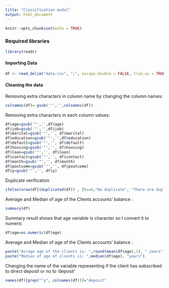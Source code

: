 ```yaml
---
title: "Classification model"
output: html_document
---
```


```r
knitr::opts_chunk$set(echo = TRUE)
```

### Required libraries

```r
library(readr)
```

#### Importing Data

```r
df <- read_delim("data.csv", ";", escape_double = FALSE, trim_ws = TRUE)
```

#### Cleaning the data

Removing extra characters in column name by changing the column names:

```r
colnames(df)= gsub('"','',colnames(df))
```

Removing extra characters in each column values:

```r
df$age=gsub('"','',df$age)
df$job=gsub('"','',df$job)
df$marital=gsub('"','', df$marital)
df$education=gsub('"','',df$education)
df$default=gsub('"','', df$default)
df$housing=gsub('"','', df$housing)
df$loan=gsub('"','', df$loan)
df$contact=gsub('"','', df$contact)
df$month=gsub('"','', df$month)
df$poutcome=gsub('"','', df$poutcome)
df$y=gsub('"','', df$y)
```

Duplicate verification
```r
ifelse(nrow(df[(duplicated(df)) , ])==0,"No duplicate", "There are duplicated in the table")
```

Average and Median of age of the Clients accounts' balance :
```r
summary(df)
```
Summary result shows that age variable is character so I convert it to numeric
```r
df$age=as.numeric(df$age)
```

Average and Median of age of the Clients accounts' balance :
```r
paste("Avrage age of the clients is: ",round(mean(df$age),1), " years")
paste("Median of age of clients is: ",median(df$age), "years")
```

Changing the name of the variable representing if the client has subscribed to direct deposit or no to ‘deposit’
```r
names(df)[grep("^y", colnames(df))]="deposit"
```